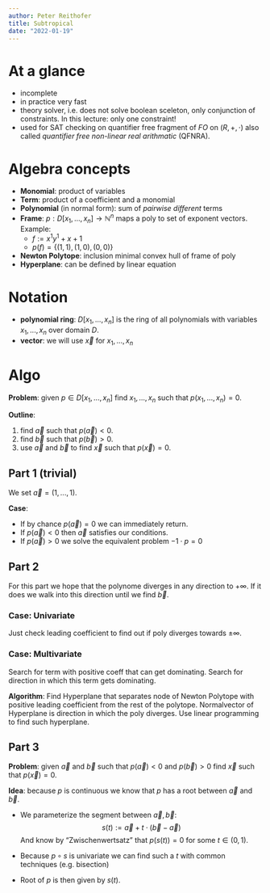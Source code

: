 ```yaml
---
author: Peter Reithofer
title: Subtropical
date: "2022-01-19"
---
```


\newcommand{\nxs}{x_1,...,x_n}
\newcommand{\N}{\mathbb{N}}

# At a glance
* incomplete
* in practice very fast
* theory solver, i.e. does not solve boolean sceleton, only conjunction of constraints.
  In this lecture: only one constraint!
* used for SAT checking on quantifier free fragment of $FO$ on $(R, +, \cdot)$ 
  also called *quantifier free non-linear real arithmatic* (QFNRA).

# Algebra concepts
* **Monomial**: product of variables
* **Term**: product of a coefficient and a monomial
* **Polynomial** (in normal form): sum of *pairwise different* terms
* **Frame**: $p: D[\nxs] \rightarrow \N^n$ 
  maps a poly to set of exponent vectors. Example:
  * $f := x^1y^1 + x + 1$ 
  * $p(f) = \{ (1,1), (1, 0), (0, 0) \}$
* **Newton Polytope**: inclusion minimal convex hull of frame of poly
* **Hyperplane**: can be defined by linear equation

# Notation
* **polynomial ring**: $D[\nxs]$ is the ring of all polynomials with variables
  $\nxs$ over domain $D$.
* **vector**: we will use $\vec{x}$ for $\nxs$

# Algo
**Problem**: given $p \in D[\nxs]$ find $\nxs$ such that $p(\nxs) = 0$.

**Outline**:

1. find $\vec{a}$ such that $p(\vec{a}) < 0$.
2. find $\vec{b}$ such that $p(\vec{b}) > 0$.
3. use $\vec{a}$ and $\vec{b}$ to find $\vec{x}$ such that $p(\vec{x}) = 0$.

## Part 1 (trivial)
We set $\vec{a} = (1,...,1)$. 

**Case**:

* If by chance $p(\vec{a}) = 0$ we can immediately return.
* If $p(\vec{a}) < 0$ then $\vec{a}$ satisfies our conditions.
* If $p(\vec{a}) > 0$ we solve the equivalent problem $-1 \cdot p = 0$

## Part 2
For this part we hope that the polynome diverges in any direction to $+\infty$.
If it does we walk into this direction until we find $\vec{b}$.

### Case: Univariate
Just check leading coefficient to find out if poly diverges towards $\pm \infty$.

### Case: Multivariate
Search for term with positive coeff that can get dominating.
Search for direction in which this term gets dominating.

**Algorithm**:
Find Hyperplane that separates node of Newton Polytope with positive
leading coefficient from the rest of the polytope.
Normalvector of Hyperplane is direction in which the poly diverges.
Use linear programming to find such hyperplane.

## Part 3
**Problem**: given $\vec{a}$ and $\vec{b}$ such that
$p(\vec{a}) < 0$ and $p(\vec{b}) > 0$ find
$\vec{x}$ such that $p(\vec{x}) = 0$.

**Idea**: because $p$ is continuous we know that $p$ has a root between
$\vec{a}$ and $\vec{b}$.

* We parameterize the segment between $\vec{a}, \vec{b}$:
  $$ s(t) := \vec{a} + t \cdot (\vec{b} - \vec{a}) $$
  And know by "Zwischenwertsatz" that $p(s(t)) = 0$ for some $t \in (0, 1)$.

* Because $p \circ s$ is univariate we can find such a $t$ with common techniques (e.g. bisection)
* Root of $p$ is then given by $s(t)$.